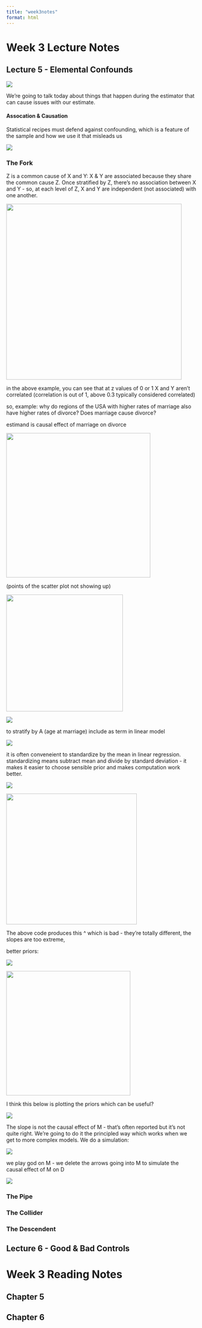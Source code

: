 ```yaml
---
title: "week3notes"
format: html
---
```


# Week 3 Lecture Notes

## Lecture 5 - Elemental Confounds

![](images/Screenshot 2025-03-19 at 15.43.55.png)

We're going to talk today about things that happen during the estimator that can cause issues with our estimate.

#### Assocation & Causation

Statistical recipes must defend against confounding, which is a feature of the sample and how we use it that misleads us

![](images/Screenshot 2025-03-19 at 15.45.23.png)

### The Fork

Z is a common cause of X and Y: X & Y are associated because they share the common cause Z. Once stratified by Z, there's no association between X and Y - so, at each level of Z, X and Y are independent (not associated) with one another.

![](images/Screenshot 2025-03-19 at 15.51.30.png){width="465"}

in the above example, you can see that at z values of 0 or 1 X and Y aren't correlated (correlation is out of 1, above 0.3 typically considered correlated)

so, example: why do regions of the USA with higher rates of marriage also have higher rates of divorce? Does marriage cause divorce?

estimand is causal effect of marriage on divorce

![](images/Screenshot 2025-03-19 at 15.56.08.png){width="382"}

(points of the scatter plot not showing up)

![](images/Screenshot 2025-03-19 at 15.57.34.png){width="309"}

![](images/Screenshot 2025-03-19 at 15.59.54.png)

to stratify by A (age at marriage) include as term in linear model

![](images/Screenshot 2025-03-19 at 16.01.10.png)

it is often conveneient to standardize by the mean in linear regression. standardizing means subtract mean and divide by standard deviation - it makes it easier to choose sensible prior and makes computation work better.

![](images/Screenshot 2025-03-19 at 16.04.46.png)

![](images/Screenshot 2025-03-19 at 16.05.33.png){width="346"}

The above code produces this \^ which is bad - they're totally different, the slopes are too extreme,

better priors:

![](images/Screenshot 2025-03-19 at 16.06.47.png)

![](images/Screenshot 2025-03-19 at 16.06.57.png){width="329"}

I think this below is plotting the priors which can be useful?

![](images/Screenshot 2025-03-19 at 16.15.07.png)

The slope is not the causal effect of M - that's often reported but it's not quite right. We're going to do it the principled way which works when we get to more complex models. We do a simulation:

![](images/Screenshot 2025-03-19 at 16.17.01.png)

we play god on M - we delete the arrows going into M to simulate the causal effect of M on D

![](images/Screenshot 2025-03-19 at 16.18.56.png)

### The Pipe

### The Collider

### The Descendent

## Lecture 6 - Good & Bad Controls

# Week 3 Reading Notes

## Chapter 5

## Chapter 6
